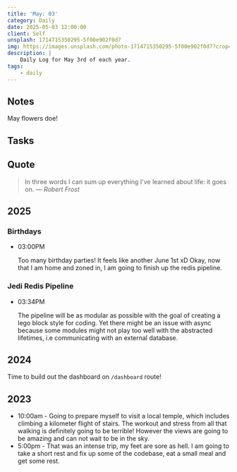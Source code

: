```yaml
---
title: 'May: 03'
category: Daily
date: 2025-05-03 12:00:00
client: Self
unsplash: 1714715350295-5f00e902f0d7
img: https://images.unsplash.com/photo-1714715350295-5f00e902f0d7?crop=entropy&cs=srgb&fm=jpg&ixid=MnwzNjM5Nzd8MHwxfHJhbmRvbXx8fHx8fHx8fDE2ODE3NDg2ODY&ixlib=rb-4.0.3&q=85
description: |
    Daily Log for May 3rd of each year.
tags:
    - daily
---
```


## Notes

May flowers doe!

## Tasks

## Quote

> In three words I can sum up everything I've learned about life: it goes on.
> — <cite>Robert Frost</cite>


## 2025

### Birthdays

-   03:00PM

    Too many birthday parties! It feels like another June 1st xD
    Okay, now that I am home and zoned in, I am going to finish up the redis pipeline.

### Jedi Redis Pipeline

-   03:34PM

    The pipeline will be as modular as possible with the goal of creating a lego block style for coding.
    Yet there might be an issue with async because some modules might not play too well with the abstracted lifetimes, i.e communicating with an external database.

## 2024

Time to build out the dashboard on `/dashboard` route!

## 2023

- 10:00am - Going to prepare myself to visit a local temple, which includes climbing a kilometer flight of stairs. The workout and stress from all that walking is definitely going to be terrible! However the views are going to be amazing and can not wait to be in the sky.
- 5:00pm - That was an intense trip, my feet are sore as hell. I am going to take a short rest and fix up some of the codebase, eat a small meal and get some rest.
